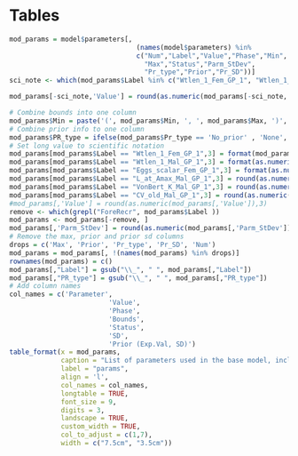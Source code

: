 \clearpage

# Tables

<!-- ======================================================= -->
<!-- ***************     Fishery Dep/Ind Data  ***************** --> 
<!-- ======================================================= -->

\include{tex_tables/catch_history.tex}

\include{tex_tables/OR_Comm_Lt_samps.tex}

\include{tex_tables/rec_length_samples.tex}

\include{tex_tables/input_ss_length.tex}

\include{tex_tables/OR_Comm_Age_samps.tex}

\include{tex_tables/rec_age_samples.tex}

\include{tex_tables/surv_summ.tex}

\include{tex_tables/percent_pos_NSlog.tex}

\include{tex_tables/model_selection_NSlog.tex}

\include{tex_tables/percent_pos_ORBS.tex}

\include{tex_tables/model_selection_ORBS.tex}

\include{tex_tables/model_selection_AtSea.tex}

\include{tex_tables/percent_pos_MRHnL.tex}

\include{tex_tables/model_selection_MRHnL.tex}

\include{tex_tables/MPA_lengths.tex}

<!-- ======================================================= -->
<!-- ***************     Biology   ************************* --> 
<!-- ======================================================= -->

\include{tex_tables/age-error-models.tex}
\include{tex_tables/age-error-models2.tex}
\include{tex_tables/age-error-models3.tex}

\include{tex_tables/bio-fxn-maturity.tex}


\newpage


<!-- ======================================================= -->
<!-- ***********   Model Parameters     ******************** --> 
<!-- ======================================================= -->

\include{tex_tables/model_structure.tex}

```r

mod_params = model$parameters[, 
                                (names(model$parameters) %in%
                                c("Num","Label","Value","Phase","Min",
                                  "Max","Status","Parm_StDev",
                                  "Pr_type","Prior","Pr_SD"))] 
sci_note <- which(mod_params$Label %in% c("Wtlen_1_Fem_GP_1", "Wtlen_1_Mal_GP_1", "Eggs_scalar_Fem_GP_1"))

mod_params[-sci_note,'Value'] = round(as.numeric(mod_params[-sci_note,'Value']), 3)  

# Combine bounds into one column
mod_params$Min = paste('(', mod_params$Min, ', ', mod_params$Max, ')', sep='')
# Combine prior info to one column
mod_params$PR_type = ifelse(mod_params$Pr_type == 'No_prior' , 'None', paste(mod_params$Pr_type,' (', mod_params$Prior,  ', ', mod_params$Pr_SD, ')', sep = ''))
# Set long value to scientific notation
mod_params[mod_params$Label == "Wtlen_1_Fem_GP_1",3] = format(mod_params[mod_params$Label == "Wtlen_1_Fem_GP_1",3], scientific = TRUE)
mod_params[mod_params$Label == "Wtlen_1_Mal_GP_1",3] = format(as.numeric(mod_params[mod_params$Label == "Wtlen_1_Mal_GP_1",3]), scientific = TRUE)
mod_params[mod_params$Label == "Eggs_scalar_Fem_GP_1",3] = format(as.numeric(mod_params[mod_params$Label == "Eggs_scalar_Fem_GP_1",3]), scientific = TRUE)
mod_params[mod_params$Label == "L_at_Amax_Mal_GP_1",3] = round(as.numeric(mod_params[mod_params$Label == "L_at_Amax_Mal_GP_1",3]), 4)
mod_params[mod_params$Label == "VonBert_K_Mal_GP_1",3] = round(as.numeric(mod_params[mod_params$Label == "VonBert_K_Mal_GP_1",3]), 3)
mod_params[mod_params$Label == "CV_old_Mal_GP_1",3] = round(as.numeric(mod_params[mod_params$Label == "CV_old_Mal_GP_1",3]), 3)
#mod_params[,'Value'] = round(as.numeric(mod_params[,'Value']),3)  
remove <- which(grepl("ForeRecr", mod_params$Label ))
mod_params <- mod_params[-remove, ]
mod_params[,'Parm_StDev'] = round(as.numeric(mod_params[,'Parm_StDev']), 3) 
# Remove the max, prior and prior sd columns
drops = c('Max', 'Prior', 'Pr_type', 'Pr_SD', 'Num')
mod_params = mod_params[, !(names(mod_params) %in% drops)]
rownames(mod_params) = c()
mod_params[,"Label"] = gsub("\\_", " ", mod_params[,"Label"])
mod_params[,"PR_type"] = gsub("\\_", " ", mod_params[,"PR_type"])
# Add column names
col_names = c('Parameter',
                         'Value',
                         'Phase',
                         'Bounds',
                         'Status',
                         'SD',
                         'Prior (Exp.Val, SD)')
table_format(x = mod_params,
             caption = "List of parameters used in the base model, including estimated values and standard deviations (SD), bounds (minimum and maximum), estimation phase (negative values not estimated), status (indicates if parameters are near bounds), and prior type information (mean and SD).",
             label = "params",
             align = 'l',
             col_names = col_names,
             longtable = TRUE,
             font_size = 9,
             digits = 3,
             landscape = TRUE,
             custom_width = TRUE,
             col_to_adjust = c(1,7), 
             width = c("7.5cm", "3.5cm"))                         
```

\newpage

<!-- ======================================================= -->
<!-- ***********    Like Contributions  ******************** --> 
<!-- ======================================================= -->

\include{tex_tables/likelihoods.tex}


<!-- ======================================================= -->
<!-- ***********    Reference Point table  ******************** --> 
<!-- ======================================================= -->

\include{tex_tables/ReferencePoints.tex}

\newpage

\include{tex_tables/Manage.tex}

\newpage


<!-- ======================================================= -->
<!-- ***********       Time Series      ******************** --> 
<!-- ======================================================= -->

\include{tex_tables/TimeSeries.tex}

\newpage


<!-- ======================================================= -->
<!-- ****************     Sensitivities      *************** --> 
<!-- ======================================================= -->

\include{tex_tables/data_weight.tex}

\include{tex_tables/data_sensis_q.tex}

\include{tex_tables/data_sensis_other.tex}

\include{tex_tables/modspec_sensis.tex}

<!-- ======================================================= -->
<!-- ***********       Retrospectives      ***************** --> 
<!-- ======================================================= -->

\include{tex_tables/RetroMohnsrho.tex}

<!-- ======================================================= -->
<!-- ****************  Reference Points  ******************* --> 
<!-- ======================================================= -->


\include{tex_tables/project.tex}

\newpage

\include{tex_tables/decision_table.tex}

\clearpage

